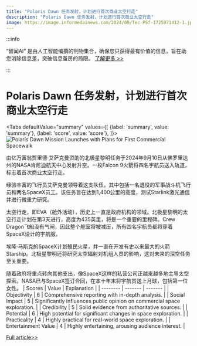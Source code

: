 ```yaml
---
title: "Polaris Dawn 任务发射，计划进行首次商业太空行走"
description: "Polaris Dawn 任务发射，计划进行首次商业太空行走"
image: https://image.informedainews.com/2024/09/Tec-PSf-1725971412-1.jpg
---
```



:::info

“智闻AI“ 是由人工智能编撰的刊物集合，确保您只获得最有价值的信息，旨在助您消除信息差，突破信息茧房的局限。  [了解更多 >>](/)

:::

# Polaris Dawn 任务发射，计划进行首次商业太空行走


<Tabs
	defaultValue="summary"
	values={[
	{label: 'summary', value: 'summary'},
	{label: 'score', value: 'score'},
]}>
<TabItem value="summary">
<img
  src="https://image.informedainews.com/2024/09/Tec-PSf-1725971412-1.jpg"
  alt="Polaris Dawn Mission Launches with Plans for First Commercial Spacewalk"
/>



由亿万富翁贾里德·艾萨克曼资助的北极星黎明任务于2024年9月10日从佛罗里达州的NASA肯尼迪航天中心发射升空。一枚Falcon 9火箭将四名宇航员送入轨道，标志着首次商业太空行走。

经验丰富的飞行员艾萨克曼领导着这支队伍，其中包括一名退役的军事战斗机飞行员和两名SpaceX员工。该任务旨在达到1,400公里的高度，测试Starlink激光通信并进行微重力研究。

太空行走，即EVA（舱外活动），历史上一直是政府机构的领域。北极星黎明的太空行走计划在第3天进行，高度为435英里，将是一个重要的里程碑。Crew Dragon飞船没有气闸，因此整个舱室将被减压，所有四名宇航员都将穿着SpaceX设计的宇航服。

埃隆·马斯克的SpaceX计划殖民火星，并一直在开发有史以来最大的火箭Starship。北极星黎明还将研究太空辐射对机组人员的影响，这对未来的深空任务至关重要。

随着政府将重点转向其他支出，像SpaceX这样的私营公司正越来越多地主导太空探索。NASA已与SpaceX签订合同，在本十年末将宇航员送上月球，包括第一位女性。
</TabItem>
<TabItem value="score">
	| Scores     | Value   | Explanation |
	| -------- | ------- | ------- |
	| Objectivity  | 6    | Comprehensive reporting with in-depth analysis.    |
	| Social Impact | 5     | Significantly influences public opinion on commercial space exploration.    |
	| Credibility    | 5    | Solid evidence from authoritative sources.    |
	| Potential    | 6    | High potential for significant changes in space exploration.    |
	| Practicality    | 4    | Highly practical for real-world space exploration.    |
	| Entertainment Value    | 4    | Highly entertaining, arousing audience interest.    |
</TabItem>
</Tabs>

[Full article>>](https://www.theguardian.com/science/article/2024/sep/10/polaris-dawn-mission-blasts-off-first-commercial-spacewalk-spacex)
